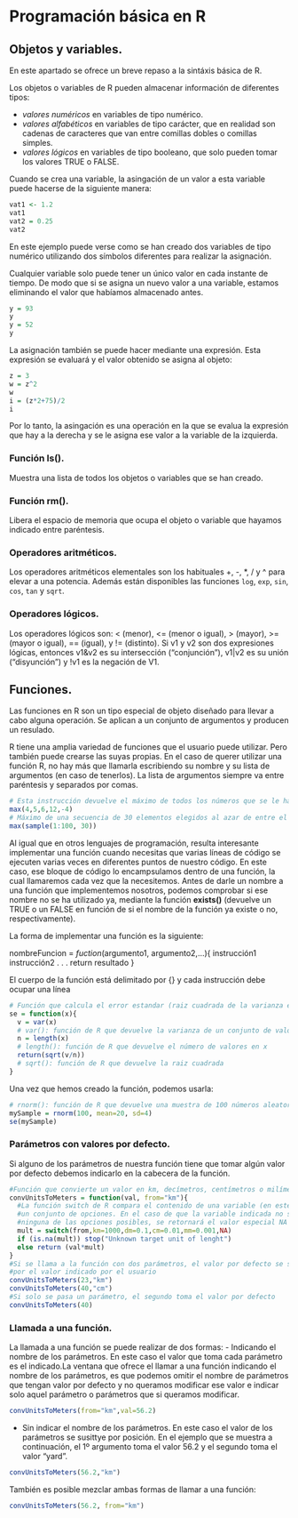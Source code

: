 # Programación básica en R

## Objetos y variables.

En este apartado se ofrece un breve repaso a la sintáxis básica de R.

Los objetos o variables de R pueden almacenar información de diferentes tipos:

- *valores numéricos* en variables de tipo numérico.
- *valores alfabéticos* en variables de tipo carácter, que en realidad son cadenas de caracteres que van entre comillas dobles o comillas simples.
- *valores lógicos* en variables de tipo booleano, que solo pueden tomar los valores TRUE o FALSE.

Cuando se crea una variable, la asingación de un valor a esta variable puede hacerse de la siguiente manera:
```r
vat1 <- 1.2
vat1
vat2 = 0.25
vat2
```

En este ejemplo puede verse como se han creado dos variables de tipo numérico utilizando dos símbolos diferentes para realizar la asignación.

Cualquier variable solo puede tener un único valor en cada instante de tiempo. De modo que si se asigna un nuevo valor a una variable, estamos eliminando el valor que habíamos almacenado antes.
```r
y = 93
y
y = 52
y
```

La asignación también se puede hacer mediante una expresión. Esta expresión se evaluará y el valor obtenido se asigna al objeto:
```r
z = 3
w = z^2
w
i = (z*2+75)/2
i
```

Por lo tanto, la asingación es una operación en la que se evalua la expresión que hay a la derecha y se le asigna ese valor a la variable de la izquierda.

### Función ls().
Muestra una lista de todos los objetos o variables que se han creado.

### Función rm().
Libera el espacio de memoria que ocupa el objeto o variable que hayamos indicado entre paréntesis.

### Operadores aritméticos.
Los operadores aritméticos elementales son los habituales +, -, *, / y ^ para elevar a una potencia. 
Además están disponibles las funciones `log`, `exp`, `sin`, `cos`, `tan` y `sqrt`.

### Operadores lógicos.
Los operadores lógicos son: < (menor), <= (menor o igual), > (mayor), >= (mayor o igual), == (igual), y != (distinto). 
Si v1 y v2 son dos expresiones lógicas, entonces v1&v2 es su intersección ("conjunción"), v1|v2 es su unión ("disyunción") y !v1 es la negación de V1.

## Funciones.

Las funciones en R son un tipo especial de objeto diseñado para llevar a cabo alguna operación. Se aplican a un conjunto de argumentos y producen un resulado.

R tiene una amplia variedad de funciones que el usuario puede utilizar. Pero también puede crearse las suyas propias. En el caso de querer utilizar una función R, no hay más que llamarla escribiendo su nombre y su lista de argumentos (en caso de tenerlos). La lista de argumentos siempre va entre paréntesis y separados por comas.
```r
# Esta instrucción devuelve el máximo de todos los números que se le han pasado por argumento
max(4,5,6,12,-4)
# Máximo de una secuencia de 30 elementos elegidos al azar de entre el 1 y el 100.
max(sample(1:100, 30))
```

Al igual que en otros lenguajes de programación, resulta interesante implementar una función cuando necesitas que varias líneas de código se ejecuten varias veces en diferentes puntos de nuestro código. En este caso, ese bloque de código lo encampsulamos dentro de una función, la cual llamaremos cada vez que la necesitemos. Antes de darle un nombre a una función que implementemos nosotros, podemos comprobar si ese nombre no se ha utilizado ya, mediante la función **exists()** (devuelve un TRUE o un FALSE en función de si el nombre de la función ya existe o no, respectivamente).

La forma de implementar una función es la siguiente:

nombreFuncion = *fuction*(argumento1, argumento2,...){
   instrucción1
   instrucción2
   .
   .
   .
   return resultado
}

El cuerpo de la función está delimitado por {} y cada instrucción debe ocupar una línea 
```r
# Función que calcula el error estandar (raiz cuadrada de la varianza entre el tamaño de la muestra)
se = function(x){
  v = var(x)
  # var(): función de R que devuelve la varianza de un conjunto de valores, en este caso, de x
  n = length(x)
  # length(): función de R que devuelve el número de valores en x
  return(sqrt(v/n))
  # sqrt(): función de R que devuelve la raiz cuadrada
}
```

Una vez que hemos creado la función, podemos usarla:
```r
# rnorm(): función de R que devuelve una muestra de 100 números aleatorios tomados una distribución normal con media=20 y desviación estandar=4.
mySample = rnorm(100, mean=20, sd=4)
se(mySample)
```

### Parámetros con valores por defecto.
Si alguno de los parámetros de nuestra función tiene que tomar algún valor por defecto debemos indicarlo en la cabecera de la función.
```r
#Función que convierte un valor en km, decímetros, centímetros o milímetros a metros.
convUnitsToMeters = function(val, from="km"){
  #La función switch de R compara el contenido de una variable (en este caso "to") con
  #un conjunto de opciones. En el caso de que la variable indicada no se corresponda con
  #ninguna de las opciones posibles, se retornará el valor especial NA
  mult = switch(from,km=1000,dm=0.1,cm=0.01,mm=0.001,NA)
  if (is.na(mult)) stop("Unknown target unit of lenght")
  else return (val*mult)
}
#Si se llama a la función con dos parámetros, el valor por defecto se sustituye
#por el valor indicado por el usuario
convUnitsToMeters(23,"km")
convUnitsToMeters(40,"cm")
#Si solo se pasa un parámetro, el segundo toma el valor por defecto
convUnitsToMeters(40)
```

### Llamada a una función.
La llamada a una función se puede realizar de dos formas:
- Indicando el nombre de los parámetros. En este caso el valor que toma cada parámetro es el indicado.La ventana que ofrece el llamar a una función indicando el nombre de los parámetros, es que podemos omitir el nombre de parámetros que tengan valor por defecto y no queramos modificar ese valor e indicar solo aquel parámetro o parámetros que si queramos modificar.
```r
convUnitsToMeters(from="km",val=56.2)
```

- Sin indicar el nombre de los parámetros. En este caso el valor de los parámetros se susittye por posición. En el ejemplo que se muestra a continuación, el 1º argumento toma el valor 56.2 y el segundo toma el valor "yard".
```r
convUnitsToMeters(56.2,"km")
```

También es posible mezclar ambas formas de llamar a una función:
```r
convUnitsToMeters(56.2, from="km")
```


